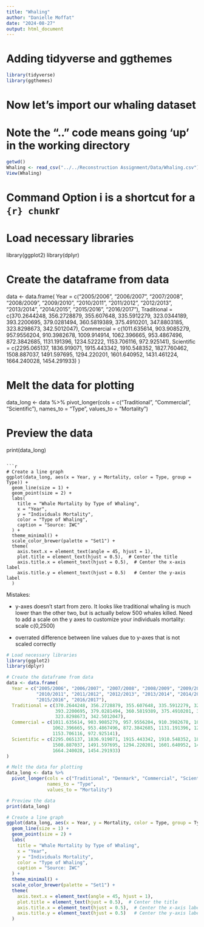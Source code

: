 ```yaml
---
title: "Whaling"
author: "Danielle Moffat"
date: "2024-08-27"
output: html_document
---
```


# Adding tidyverse and ggthemes
```r
library(tidyverse)
library(ggthemes)
```


# Now let's import our whaling dataset
# Note the ".." code means going 'up' in the working directory
```r
getwd()
Whaling <- read_csv("../../Reconstruction Assignment/Data/Whaling.csv")
View(Whaling)
```


# Command Option i is a shortcut for a ```{r} chunk
```r
# Load necessary libraries
library(ggplot2)
library(dplyr)

# Create the dataframe from data
data <- data.frame(
  Year = c("2005/2006", "2006/2007", "2007/2008", "2008/2009", "2009/2010", 
           "2010/2011", "2011/2012", "2012/2013", "2013/2014", "2014/2015", 
           "2015/2016", "2016/2017"),
  Traditional = c(370.2644248, 356.2728879, 355.607648, 335.5912279, 323.0344189, 
                  393.2200695, 379.0281494, 360.5819389, 375.4910201, 347.8803185, 
                  323.8298673, 342.5012047),
  Commercial = c(1011.635614, 903.9085279, 957.9556204, 910.3982678, 1009.914914, 
                 1062.396665, 953.4867496, 872.3842685, 1131.191396, 1234.52222, 
                 1153.706116, 972.925141),
  Scientific = c(2295.065137, 1836.919071, 1915.443342, 1910.548352, 1827.760462, 
                 1508.887037, 1491.597695, 1294.220201, 1601.640952, 1431.461224, 
                 1664.240028, 1454.291933)
)

# Melt the data for plotting
data_long <- data %>%
  pivot_longer(cols = c("Traditional", "Commercial", "Scientific"), 
               names_to = "Type", 
               values_to = "Mortality")

# Preview the data
print(data_long)
```

```r
# Create a line graph
ggplot(data_long, aes(x = Year, y = Mortality, color = Type, group = Type)) +
  geom_line(size = 1) +
  geom_point(size = 2) +
  labs(
    title = "Whale Mortality by Type of Whaling",
    x = "Year",
    y = "Individuals Mortality",
    color = "Type of Whaling",
    caption = "Source: IWC"
  ) +
  theme_minimal() +
  scale_color_brewer(palette = "Set1") +
  theme(
    axis.text.x = element_text(angle = 45, hjust = 1),
    plot.title = element_text(hjust = 0.5),  # Center the title
    axis.title.x = element_text(hjust = 0.5),  # Center the x-axis label
    axis.title.y = element_text(hjust = 0.5)   # Center the y-axis label
  )
```

Mistakes:

- y-axes doesn't start from zero. It looks like traditional whaling is much lower than the other two, but is actually below 500 whales killed. Need to add a scale on the y axes to customize your individuals mortality: scale c(0,2500)

- overrated difference between line values due to y-axes that is not scaled correctly 

```r
# Load necessary libraries
library(ggplot2)
library(dplyr)

# Create the dataframe from data
data <- data.frame(
  Year = c("2005/2006", "2006/2007", "2007/2008", "2008/2009", "2009/2010", 
           "2010/2011", "2011/2012", "2012/2013", "2013/2014", "2014/2015", 
           "2015/2016", "2016/2017"),
  Traditional = c(370.2644248, 356.2728879, 355.607648, 335.5912279, 323.0344189, 
                  393.2200695, 379.0281494, 360.5819389, 375.4910201, 347.8803185, 
                  323.8298673, 342.5012047),
  Commercial = c(1011.635614, 903.9085279, 957.9556204, 910.3982678, 1009.914914, 
                 1062.396665, 953.4867496, 872.3842685, 1131.191396, 1234.52222, 
                 1153.706116, 972.925141),
  Scientific = c(2295.065137, 1836.919071, 1915.443342, 1910.548352, 1827.760462, 
                 1508.887037, 1491.597695, 1294.220201, 1601.640952, 1431.461224, 
                 1664.240028, 1454.291933)
)

# Melt the data for plotting
data_long <- data %>%
  pivot_longer(cols = c("Traditional", "Denmark", "Commercial", "Scientific"), 
               names_to = "Type", 
               values_to = "Mortality")

# Preview the data
print(data_long)
```

```r

# Create a line graph
ggplot(data_long, aes(x = Year, y = Mortality, color = Type, group = Type)) +
  geom_line(size = 1) +
  geom_point(size = 2) +
  labs(
    title = "Whale Mortality by Type of Whaling",
    x = "Year",
    y = "Individuals Mortality",
    color = "Type of Whaling",
    caption = "Source: IWC"
  ) +
  theme_minimal() +
  scale_color_brewer(palette = "Set1") +
  theme(
    axis.text.x = element_text(angle = 45, hjust = 1),
    plot.title = element_text(hjust = 0.5),  # Center the title
    axis.title.x = element_text(hjust = 0.5),  # Center the x-axis label
    axis.title.y = element_text(hjust = 0.5)   # Center the y-axis label
  )
```